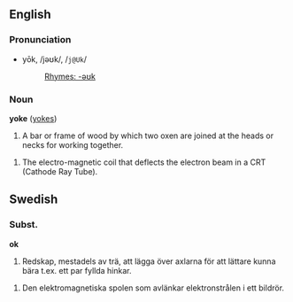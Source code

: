 ==English==

===Pronunciation===
*yōk, /jəʊk/, /<tt>j@Uk</tt>/
*:[[Rhymes:English:-əʊk|Rhymes: -əʊk]]

===Noun===
'''yoke''' ([[yokes]])

#A bar or frame of wood by which two oxen are joined at the heads or necks for working together.

#The electro-magnetic coil that deflects the electron beam in a CRT (Cathode Ray Tube).
==Swedish==

===Subst.===
'''ok'''

#Redskap, mestadels av trä, att lägga över axlarna för att lättare kunna bära t.ex. ett par fyllda hinkar.

#Den elektromagnetiska spolen som avlänkar elektronstrålen i ett bildrör.